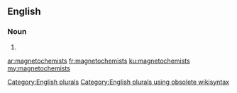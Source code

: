==English==

===Noun===
{{head|en}}

# {{plural of|magnetochemist}}

[[Category:English plurals]][[Category:English plurals using obsolete wikisyntax]]

[[ar:magnetochemists]]
[[fr:magnetochemists]]
[[ku:magnetochemists]]
[[my:magnetochemists]]
